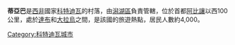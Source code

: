 {{Infobox settlement
|name          =蒂亞巴
|other_name             = Tiagba
|settlement_type        =村庄
|image_skyline          =Tiagba3.jpg
|image_caption          =
|pushpin_map =Côte d'Ivoire
|pushpin_label_position =bottom
|pushpin_map_caption    = 在科特迪瓦的位置
|subdivision_type       = 国家
|subdivision_name       = {{flag|Ivory Coast}}
|subdivision_type1      = {{tsl|en|Districts of Ivory Coast||区}}
|subdivision_name1      = [[潟湖區_(科特迪瓦)|潟湖區]]
|subdivision_type2      ={{tsl|en|Regions of Ivory Coast||大区}}
|subdivision_name2      = [[大橋大區|大橋大區]]
|subdivision_type3      ={{tsl|en|Departments of Ivory Coast||省}}
|subdivision_name3      = [[雅克維爾省|雅克維爾省]]
|subdivision_type4      ={{tsl|en|Sub-prefectures of Ivory Coast||副省}}
|subdivision_name4      = [[雅克維爾|雅克維爾]]
|area_footnotes           =
|area_total_km2           = <!-- ALL fields dealing with a measurements are subject to automatic unit conversion-->
|area_land_km2            = <!--See table @ Template:Infobox Settlement for details on automatic unit conversion-->
|population_as_of               =
|population_footnotes           =
|population_total               =
|timezone               =[[GMT|GMT]]
|utc_offset             = +0
|coordinates            = {{coord|5|15|N|4|43|W|display=it}}
|elevation_m            =
|elevation_ft           =
}}
'''蒂亞巴'''是[[西非|西非]]國家[[科特迪瓦|科特迪瓦]]的村落，由[[潟湖區|潟湖區]]負責管轄，位於首都[[阿比讓|阿比讓]]以西100公里，處於[[達布|達布]]和[[大拉烏|大拉烏]]之間，是該國的旅遊熱點，居民人數約4,000。

[[Category:科特迪瓦城市|Category:科特迪瓦城市]]
{{CotedIvoire-stub}}